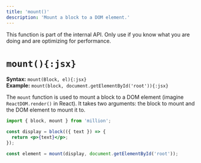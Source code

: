 ```yaml
---
title: 'mount()'
description: 'Mount a block to a DOM element.'
---
```



<Callout type="info">
  This function is part of the internal API. Only use if you know what you are
  doing and are optimizing for performance.
</Callout>

<br />

# `mount(){:jsx}`

**Syntax:** `mount(Block, el){:jsx}`\
**Example:** `mount(block, document.getElementById('root')){:jsx}`

The `mount` function is used to mount a block to a DOM element (imagine `ReactDOM.render()` in React). It takes two arguments: the block to mount and the DOM element to mount it to.

```jsx
import { block, mount } from 'million';

const display = block(({ text }) => {
  return <p>{text}</p>;
});

const element = mount(display, document.getElementById('root'));
```
